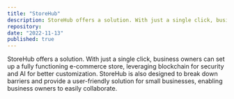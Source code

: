 ```yaml
---
title: "StoreHub"
description: StoreHub offers a solution. With just a single click, business owners can set up a fully functioning e-commerce store, leveraging blockchain for security and AI for better customization. StoreHub is also designed to break down barriers and provide a user-friendly solution for small businesses, enabling business owners to easily collaborate.
repository:
date: "2022-11-13"
published: true
---
```


StoreHub offers a solution. With just a single click, business owners can set up a fully functioning e-commerce store, leveraging blockchain for security and AI for better customization. StoreHub is also designed to break down barriers and provide a user-friendly solution for small businesses, enabling business owners to easily collaborate.
